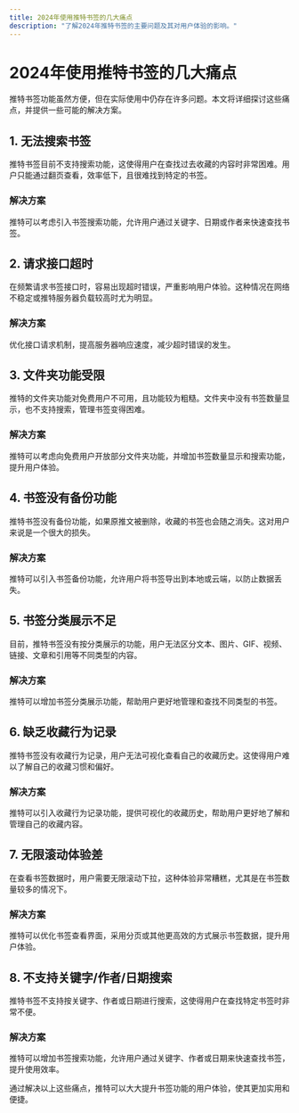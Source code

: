 ```yaml
---
title: 2024年使用推特书签的几大痛点
description: "了解2024年推特书签的主要问题及其对用户体验的影响。"
---
```


# 2024年使用推特书签的几大痛点

推特书签功能虽然方便，但在实际使用中仍存在许多问题。本文将详细探讨这些痛点，并提供一些可能的解决方案。

## 1. 无法搜索书签

推特书签目前不支持搜索功能，这使得用户在查找过去收藏的内容时非常困难。用户只能通过翻页查看，效率低下，且很难找到特定的书签。

### 解决方案

推特可以考虑引入书签搜索功能，允许用户通过关键字、日期或作者来快速查找书签。

## 2. 请求接口超时

在频繁请求书签接口时，容易出现超时错误，严重影响用户体验。这种情况在网络不稳定或推特服务器负载较高时尤为明显。

### 解决方案

优化接口请求机制，提高服务器响应速度，减少超时错误的发生。

## 3. 文件夹功能受限

推特的文件夹功能对免费用户不可用，且功能较为粗糙。文件夹中没有书签数量显示，也不支持搜索，管理书签变得困难。

### 解决方案

推特可以考虑向免费用户开放部分文件夹功能，并增加书签数量显示和搜索功能，提升用户体验。

## 4. 书签没有备份功能

推特书签没有备份功能，如果原推文被删除，收藏的书签也会随之消失。这对用户来说是一个很大的损失。

### 解决方案

推特可以引入书签备份功能，允许用户将书签导出到本地或云端，以防止数据丢失。

## 5. 书签分类展示不足

目前，推特书签没有按分类展示的功能，用户无法区分文本、图片、GIF、视频、链接、文章和引用等不同类型的内容。

### 解决方案

推特可以增加书签分类展示功能，帮助用户更好地管理和查找不同类型的书签。

## 6. 缺乏收藏行为记录

推特书签没有收藏行为记录，用户无法可视化查看自己的收藏历史。这使得用户难以了解自己的收藏习惯和偏好。

### 解决方案

推特可以引入收藏行为记录功能，提供可视化的收藏历史，帮助用户更好地了解和管理自己的收藏内容。

## 7. 无限滚动体验差

在查看书签数据时，用户需要无限滚动下拉，这种体验非常糟糕，尤其是在书签数量较多的情况下。

### 解决方案

推特可以优化书签查看界面，采用分页或其他更高效的方式展示书签数据，提升用户体验。

## 8. 不支持关键字/作者/日期搜索

推特书签不支持按关键字、作者或日期进行搜索，这使得用户在查找特定书签时非常不便。

### 解决方案

推特可以增加书签搜索功能，允许用户通过关键字、作者或日期来快速查找书签，提升使用效率。

通过解决以上这些痛点，推特可以大大提升书签功能的用户体验，使其更加实用和便捷。

